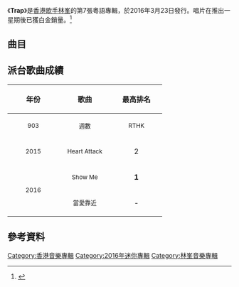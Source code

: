 {{Album infobox | <!-- See Wikipedia:WikiProject_Albums -->
| Name          = Trap
| Type          = [[EP|EP]]
| Artist        = [[林峯|林峯]]
| Cover         = TRAP.jpg
| Released      = 2016年3月23日
| Recorded      = 2015年－2016年
| Genre         = 粵語、國語
| Length        = 13:29
| Label         = [[英皇娛樂|英皇娛樂]]
| Last album    = [[A_Time_4_You|A Time 4 You]]<br>（2013年）
| This album    = '''Trap'''<br>（2016年）
| Next album    = 
}}

《'''Trap'''》是[[香港|香港]][[歌手|歌手]][[林峯|林峯]]的第7張粵語專輯，於2016年3月23日發行。唱片在推出一星期後已獲白金銷量。<ref>{{Cite web |url=http://news.wenweipo.com/2016/03/31/IN1603310048.htm |title=林最新EP《TRAP》專輯祝捷會舉行 |access-date=2019-03-10 |archive-date=2019-08-14 |archive-url=https://web.archive.org/web/20190814195558/http://news.wenweipo.com/2016/03/31/IN1603310048.htm |dead-url=no }}</ref>

==曲目==
{{Tracklist
| collapsed = 
| headline = CD曲目
| font_size = 
| total_length = 13:29

| extra_column =

| title1 = Show Me
| music1 = [[Adam_Moss|Adam Moss]]<br>[[Moses_Samuel|Moses Samuel]]<br>[[Mikey_Akin|Mikey Akin]]
| lyrics1 = [[陳詠謙|陳詠謙]]
| arranger1 = [[SOS_Music|SOS Music]]
| producer1 = [[吳子良_(音樂人)|吳子良]]<br>SOS Music
| longnote1 = 
| length1 = 3:09

| title2 = 當愛靠近
| music2 = [[Yuta|Yuta]]<br>[[Iki|Iki]]
| lyrics2 = [[廖允杰|廖允-{杰}-]]
| arranger2 = Yuta<br>Iki
| producer2 = 吳子良
| note2 = 國
| longnote2 = 
| length2 = 3:59

| title3 = Heart Attack
| music3 = [[Danielle_Senior|Danielle Senior]]<br>[[Didrik_Thott|Didrik Thott]]<br>[[Sebastian_Thott|Sebastian Thott]]<br>[[Markus_Bøgelund|Markus Bøgelund]]
| lyrics3 = [[劉卓輝|劉卓輝]]
| arranger3 = Danielle Senior<br>Didrik Thott<br>Sebastian Thott<br>Markus Bøgelund
| producer3 = 吳子良<br>Sebastian Thott
| longnote3 = 
| length3 = 3:11

| title4 = I'm Fine
| music4 = [[Martin_Wiik|Martin Wiik]]<br>[[Jesper_Rune|Jesper Rune]]<br>[[Michael_Lövgren|Michael Lövgren]]
| lyrics4 = 劉卓輝
| arranger4 = Martin Wiik
| producer4 = 吳子良<br>Martin Wiik
| note4 = 國
| longnote4 = 
| length4 = 3:09
}}
{{Track listing
| collapsed = 
| headline = DVD曲目
| total_length = 
| title1 = Show Me (MV)
| title2 = Show Me (MV Making-of)
| title3 = 當愛靠近 (MV)
| title4 = 當愛靠近 (MV Making-of)
| title5 = Heart Attack (MV)
| title6 = Heart Attack (MV Making-of)
| title7 = I'm Fine (MV)
| title8 = I'm Fine (MV Making-of)
}}

== 派台歌曲成績 ==
{| class="wikitable"
!align="center" rowspan="2" | 年份
!align="center" rowspan="2" | 歌曲
!align="center" colspan="8" | 最高排名
|-
!width="100"|<small>903</small> !! width="100"|<small>週數</small> !! width="100"|<small>RTHK</small> !! width="100"|<small>週數</small> !! width="100"|<small>997</small> !! width="100"|<small>週數</small> !! width="100"|<small>TVB</small> !! width="100"|<small>週數</small>
|-
|align="center"|<small>2015</small> ||align="center"| <small>Heart Attack</small> ||align="center"| 2 ||align="center"| 5 ||align="center"| '''1''' ||align="center"| 6 ||align="center"| '''1''' ||align="center"| 5 ||align="center"| - ||align="center"| -
|-
|align="center" rowspan="2"|<small>2016</small> ||align="center"| <small>Show Me</small> ||align="center"| '''1''' ||align="center"| 6 ||align="center"| 17 ||align="center"| 2 ||align="center"| - ||align="center"| - ||align="center"| - ||align="center"| -
|-
|align="center"| <small>當愛靠近</small> ||align="center"| - ||align="center"| - ||align="center"| - ||align="center"| - ||align="center"| '''1''' ||align="center"| 5 ||align="center"| - ||align="center"| -
|}

== 參考資料 ==
{{reflist}}
{{林峯}}
[[Category:香港音樂專輯|Category:香港音樂專輯]]
[[Category:2016年迷你專輯|Category:2016年迷你專輯]]
[[Category:林峯音樂專輯|Category:林峯音樂專輯]]